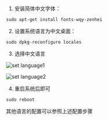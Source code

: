 1. 安装简体中文字体：

```
sudo apt-get install fonts-wqy-zenhei
```

2. 设置系统语言为中文桌面：

```
sudo dpkg-reconfigure locales
```

3. 选择中文语言

![set language1 ](/img/zero/zero3/set-language1.webp)

![set language2 ](/img/zero/zero3/set-language2.webp)

4. 重启系统后即可

```
sudo reboot
```

其他语言的配置可以参照上述配置步骤

